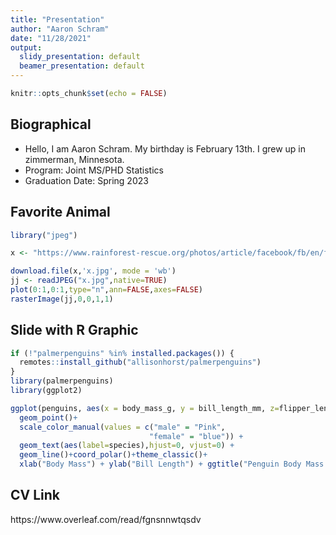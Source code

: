 ```yaml
---
title: "Presentation"
author: "Aaron Schram"
date: "11/28/2021"
output:
  slidy_presentation: default
  beamer_presentation: default
---
```


```r
knitr::opts_chunk$set(echo = FALSE)
```


## Biographical

- Hello, I am Aaron Schram. My birthday is February 13th. I grew up in zimmerman, Minnesota.
- Program: Joint MS/PHD Statistics
- Graduation Date: Spring 2023

## Favorite Animal

```r
library("jpeg")

x <- "https://www.rainforest-rescue.org/photos/article/facebook/fb/en/flughund-mauritius.jpg"

download.file(x,'x.jpg', mode = 'wb')
jj <- readJPEG("x.jpg",native=TRUE)
plot(0:1,0:1,type="n",ann=FALSE,axes=FALSE)
rasterImage(jj,0,0,1,1)


```



## Slide with R Graphic

```r

if (!"palmerpenguins" %in% installed.packages()) {
  remotes::install_github("allisonhorst/palmerpenguins")
}
library(palmerpenguins)
library(ggplot2)

ggplot(penguins, aes(x = body_mass_g, y = bill_length_mm, z=flipper_length_mm, color = sex)) + 
  geom_point()+
  scale_color_manual(values = c("male" = "Pink",
                               "female" = "blue")) + 
  geom_text(aes(label=species),hjust=0, vjust=0) +
  geom_line()+coord_polar()+theme_classic()+
  xlab("Body Mass") + ylab("Bill Length") + ggtitle("Penguin Body Mass by Bill Length Polar Plot")
```

## CV Link
https://www.overleaf.com/read/fgnsnnwtqsdv
